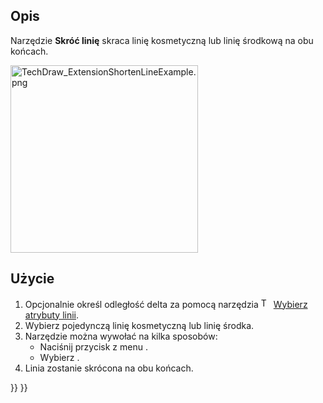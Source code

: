 <languages/>

{{Docnav/pl
|[[TechDraw_ExtensionExtendLine/pl|Przedłuż linię]]
|[[TechDraw_ExtensionLockUnlockView/pl|Zablokuj / Odblokuj widok]]
|[[TechDraw_Workbench/pl|środowisko pracy Rysunek Techniczny]]
|IconL=TechDraw_ExtensionExtendLine.svg
|IconR=TechDraw_ExtensionLockUnlockView.svg
|IconC=Workbench_TechDraw.svg
}}

{{GuiCommand
|Name=TechDraw ExtensionShortenLine
|Name/pl=Rysunek Techniczny: Rozszerzenie Skróć linię
|MenuLocation=Rysunek Techniczny → Rozszerzenia: Atrybuty / Modyfikatory → Skróć linię
|Workbenches=[[TechDraw_Workbench/pl|Rysunek Techniczny]]
|Shortcut=
|Version=0.20
|SeeAlso=[[TechDraw_ExtensionExtendLine/pl|Przedłóż linię]]
}}

<span id="Description"></span>
==Opis==

Narzędzie '''Skróć linię''' skraca linię kosmetyczną lub linię środkową na obu końcach.

[[Image:TechDraw_ExtensionShortenLineExample.png|300px]]
{{Caption|Po prawej stronie linia środkowa skrócona na obu końcach.}}

<span id="Usage"></span>
==Użycie==

# Opcjonalnie określ odległość delta za pomocą narzędzia [[Image:TechDraw_ExtensionSelectLineAttributes.svg|16px]] [[TechDraw_ExtensionSelectLineAttributes/pl|Wybierz atrybuty linii]].
# Wybierz pojedynczą linię kosmetyczną lub linię środka.
# Narzędzie można wywołać na kilka sposobów:
#* Naciśnij przycisk z menu {{Button|[[Image:TechDraw_ExtensionShortenLine.svg|16px]] '''Skróć linię'''}}.
#* Wybierz {{MenuCommand|Rysunek Techniczny → Rozszerzenia: Atrybuty / Modyfikatory → [[Image:TechDraw_ExtensionShortenLine.svg|16px]] Skróć linię}}.
# Linia zostanie skrócona na obu końcach.


{{Docnav/pl
|[[TechDraw_ExtensionHoleCircle/pl|Osie otworów w okręgu]]
|[[TechDraw_ExtensionThreadHoleBottom/pl|Geometria pomocnicza dla otworu gwintowanego, widok od dołu]]
|[[TechDraw_Workbench/pl|środowisko pracy Rysunek Techniczny]]
|IconL=TechDraw_ExtensionHoleCircle.svg
|IconR=TechDraw_ExtensionThreadHoleBottom.svg
|IconC=Workbench_TechDraw.svg
}}

{{TechDraw_Tools_navi{{#translation:}}}}
{{Userdocnavi{{#translation:}}}}